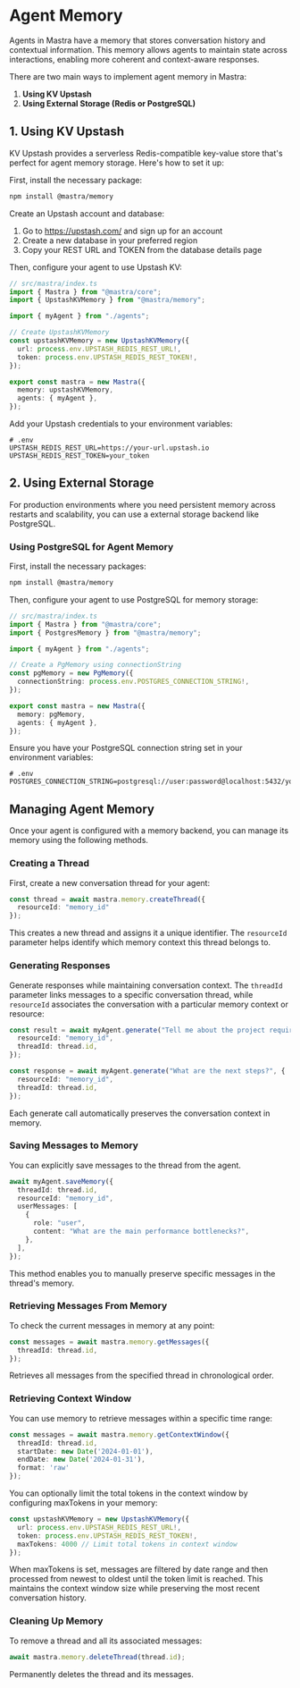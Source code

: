 # Agent Memory

Agents in Mastra have a memory that stores conversation history and contextual information. This memory allows agents to maintain state across interactions, enabling more coherent and context-aware responses.

There are two main ways to implement agent memory in Mastra:

1. **Using KV Upstash**
2. **Using External Storage (Redis or PostgreSQL)**

## 1. Using KV Upstash

KV Upstash provides a serverless Redis-compatible key-value store that's perfect for agent memory storage. Here's how to set it up:

First, install the necessary package:

```bash
npm install @mastra/memory
```

Create an Upstash account and database:

1. Go to https://upstash.com/ and sign up for an account
2. Create a new database in your preferred region
3. Copy your REST URL and TOKEN from the database details page

Then, configure your agent to use Upstash KV:

```typescript
// src/mastra/index.ts
import { Mastra } from "@mastra/core";
import { UpstashKVMemory } from "@mastra/memory";

import { myAgent } from "./agents";

// Create UpstashKVMemory
const upstashKVMemory = new UpstashKVMemory({
  url: process.env.UPSTASH_REDIS_REST_URL!,
  token: process.env.UPSTASH_REDIS_REST_TOKEN!,
});

export const mastra = new Mastra({
  memory: upstashKVMemory,
  agents: { myAgent },
});
```

Add your Upstash credentials to your environment variables:

```env
# .env
UPSTASH_REDIS_REST_URL=https://your-url.upstash.io
UPSTASH_REDIS_REST_TOKEN=your_token
```

## 2. Using External Storage

For production environments where you need persistent memory across restarts and scalability, you can use a external storage backend like PostgreSQL.

### Using PostgreSQL for Agent Memory

First, install the necessary packages:

```bash
npm install @mastra/memory
```

Then, configure your agent to use PostgreSQL for memory storage:

```typescript
// src/mastra/index.ts
import { Mastra } from "@mastra/core";
import { PostgresMemory } from "@mastra/memory";

import { myAgent } from "./agents";

// Create a PgMemory using connectionString
const pgMemory = new PgMemory({
  connectionString: process.env.POSTGRES_CONNECTION_STRING!,
});

export const mastra = new Mastra({
  memory: pgMemory,
  agents: { myAgent },
});
```

Ensure you have your PostgreSQL connection string set in your environment variables:

```env
# .env
POSTGRES_CONNECTION_STRING=postgresql://user:password@localhost:5432/your_database
```

## Managing Agent Memory

Once your agent is configured with a memory backend, you can manage its memory using the following methods.

### Creating a Thread

First, create a new conversation thread for your agent:

```typescript
const thread = await mastra.memory.createThread({
  resourceId: "memory_id"
});
```

This creates a new thread and assigns it a unique identifier. The `resourceId` parameter helps identify which memory context this thread belongs to.

### Generating Responses

Generate responses while maintaining conversation context. 
The `threadId` parameter links messages to a specific conversation thread, while `resourceId` associates the conversation with a particular memory context or resource:

```typescript
const result = await myAgent.generate("Tell me about the project requirements.", {
  resourceId: "memory_id",
  threadId: thread.id,
});

const response = await myAgent.generate("What are the next steps?", {
  resourceId: "memory_id",
  threadId: thread.id,
});
```
Each generate call automatically preserves the conversation context in memory.

### Saving Messages to Memory

You can explicitly save messages to the thread from the agent.

```typescript
await myAgent.saveMemory({
  threadId: thread.id,
  resourceId: "memory_id",
  userMessages: [
    {
      role: "user",
      content: "What are the main performance bottlenecks?",
    },
  ],
});
```

This method enables you to manually preserve specific messages in the thread's memory. 

### Retrieving Messages From Memory

To check the current messages in memory at any point:

```typescript
const messages = await mastra.memory.getMessages({
  threadId: thread.id,
});
```

Retrieves all messages from the specified thread in chronological order.

### Retrieving Context Window

You can use memory to retrieve messages within a specific time range:

```typescript
const messages = await mastra.memory.getContextWindow({
  threadId: thread.id,
  startDate: new Date('2024-01-01'),
  endDate: new Date('2024-01-31'),
  format: 'raw'
});
```

You can optionally limit the total tokens in the context window by configuring maxTokens in your memory:

```typescript
const upstashKVMemory = new UpstashKVMemory({
  url: process.env.UPSTASH_REDIS_REST_URL!,
  token: process.env.UPSTASH_REDIS_REST_TOKEN!,
  maxTokens: 4000 // Limit total tokens in context window
});
```

When maxTokens is set, messages are filtered by date range and then processed from newest to oldest until the token limit is reached. 
This maintains the context window size while preserving the most recent conversation history.

### Cleaning Up Memory

To remove a thread and all its associated messages:

```typescript
await mastra.memory.deleteThread(thread.id);
```

Permanently deletes the thread and its messages.
